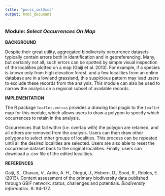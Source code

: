 ```yaml
---
title: "poccs_selOccs"
output: html_document
---
```


### **Module:** ***Select Occurrences On Map***

**BACKGROUND**  

Despite their great utility, aggregated biodiversity occurrence datasets typically contain errors both in identification and in georeferencing. Many, but certainly not all, such errors can be spotted by simple visual inspection of the localities plotted on a map (Gaiji et al. 2013). For example, if a species is known only from high elevation forest, and a few localities from an online database are in a lowland grassland, this suspicious pattern may lead users to exclude these records from the analysis. This module can also be used to narrow the analysis on a regional subset of available records.

**IMPLEMENTATION**

The R package `leaflet.extras` provides a drawing tool plugin to the `leaflet` map for this module, which allows users to draw a polygon to specify which occurrences to retain in the analysis. 

Occurrences that fall within (i.e. overlap with) the polygon are retained, and all others are removed from the analysis. Users can then draw other polygons to select other groups of localities. This process can be repeated until all the desired localities are selected. Users are also able to reset the occurrence dataset back to the original localities. Finally, users can download a .csv file of the edited localities.

**REFERENCES**

Gaiji, S., Chavan, V., Ariño, A. H., Otegui, J., Hobern, D., Sood, R., Robles, E. (2013). Content assessment of the primary biodiversity data published through GBIF network: status, challenges and potentials. *Biodiversity Informatics*. 8: 94-172.
